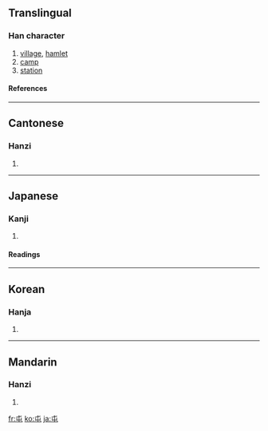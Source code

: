 ==Translingual==
===Han character===
{{Han char|rn=45|rad=屮|as=01|sn=4|four=5071<sub>7</sub>|canj=心山 (PU)}}
# [[village]], [[hamlet]]
# [[camp]]
# [[station]]
====References====
{{Han ref|kx=0304.110|dkj=07828|dj=0603.050|hdz=10013.020|uh=5C6F|ud=23663|bh=A4D9|bd=42201}}
----
==Cantonese==
===Hanzi===
{{yue-hanzi|jyut=|y=jeun1, tyun4}}
# {{defn|Cantonese}}
----
==Japanese==
===Kanji===
{{ja-kanji|grade=c|rs=屮01}}
# {{defn|Japanese}} 
====Readings====
{{ja-readings|on=[[とん]] (ton), [[ちゅん]] (chun)|kun=[[たむろする]] (tamurosuru), [[たむろ]] (tamuro)}}
----
==Korean==
===Hanja===
{{ko-hanja|hangeul=[[둔]], [[준]]|rv=dun, jun|mr=tun, chun}}
# {{defn|Korean}}
----
==Mandarin==
===Hanzi===
{{cmn-hanzi|pin=[[tún]] ([[tun2]]), [[zhūn]] ([[zhun1]])|wg=t'un<sup>2</sup>, chun<sup>1</sup>}}
# {{defn|Mandarin}}

[[fr:屯]]
[[ko:屯]]
[[ja:屯]]